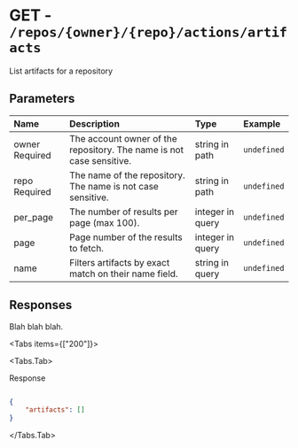 
# GET - `/repos/{owner}/{repo}/actions/artifacts`

List artifacts for a repository

## Parameters

| Name | Description | Type | Example |
| :---- | :---- | :---- | :---- |
| owner <span class="bg-blue-100 text-blue-800 text-xs font-medium me-2 px-2.5 py-0.5 rounded dark:bg-blue-900 dark:text-blue-300">Required</span> | The account owner of the repository. The name is not case sensitive. | string in path | `undefined` |
| repo <span class="bg-blue-100 text-blue-800 text-xs font-medium me-2 px-2.5 py-0.5 rounded dark:bg-blue-900 dark:text-blue-300">Required</span> | The name of the repository. The name is not case sensitive. | string in path | `undefined` |
| per_page  | The number of results per page (max 100). | integer in query | `undefined` |
| page  | Page number of the results to fetch. | integer in query | `undefined` |
| name  | Filters artifacts by exact match on their name field. | string in query | `undefined` |

## Responses

Blah blah blah.

<Tabs items={["200"]}>

<Tabs.Tab>

Response

```json

{
    "artifacts": []
}

```

</Tabs.Tab>

</Tabs>